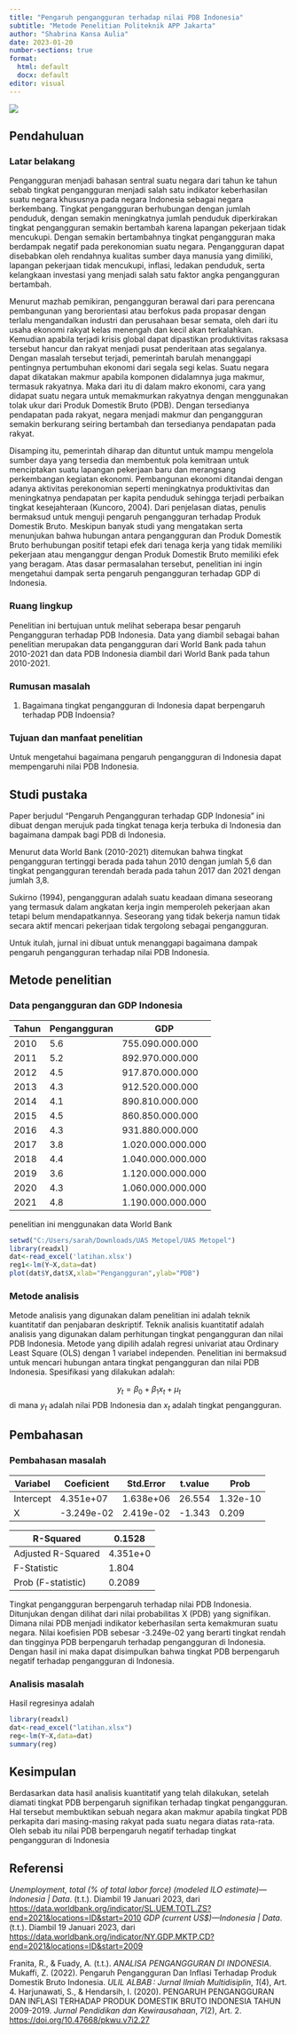 ---
title: "Pengaruh pengangguran terhadap nilai PDB Indonesia"
subtitle: "Metode Penelitian Politeknik APP Jakarta"
author: "Shabrina Kansa Aulia"
date: 2023-01-20
number-sections: true
format:
  html: default
  docx: default
editor: visual
---

![](poltekapp.jpg)

## Pendahuluan

### Latar belakang

Pengangguran menjadi bahasan sentral suatu negara dari tahun ke tahun sebab tingkat pengangguran menjadi salah satu indikator keberhasilan suatu negara khususnya pada negara Indonesia sebagai negara berkembang. Tingkat pengangguran berhubungan dengan jumlah penduduk, dengan semakin meningkatnya jumlah penduduk diperkirakan tingkat pengangguran semakin bertambah karena lapangan pekerjaan tidak mencukupi. Dengan semakin bertambahnya tingkat pengangguran maka berdampak negatif pada perekonomian suatu negara. Pengangguran dapat disebabkan oleh rendahnya kualitas sumber daya manusia yang dimiliki, lapangan pekerjaan tidak mencukupi, inflasi, ledakan penduduk, serta kelangkaan investasi yang menjadi salah satu faktor angka pengangguran bertambah.

Menurut mazhab pemikiran, pengangguran berawal dari para perencana pembangunan yang berorientasi atau berfokus pada propasar dengan terlalu mengandalkan industri dan perusahaan besar semata, oleh dari itu usaha ekonomi rakyat kelas menengah dan kecil akan terkalahkan. Kemudian apabila terjadi krisis global dapat dipastikan produktivitas raksasa tersebut hancur dan rakyat menjadi pusat penderitaan atas segalanya. Dengan masalah tersebut terjadi, pemerintah barulah menanggapi pentingnya pertumbuhan ekonomi dari segala segi kelas. Suatu negara dapat dikatakan makmur apabila komponen didalamnya juga makmur, termasuk rakyatnya. Maka dari itu di dalam makro ekonomi, cara yang didapat suatu negara untuk memakmurkan rakyatnya dengan menggunakan tolak ukur dari Produk Domestik Bruto (PDB). Dengan tersedianya pendapatan pada rakyat, negara menjadi makmur dan pengangguran semakin berkurang seiring bertambah dan tersedianya pendapatan pada rakyat.

Disamping itu, pemerintah diharap dan dituntut untuk mampu mengelola sumber daya yang tersedia dan membentuk pola kemitraan untuk menciptakan suatu lapangan pekerjaan baru dan merangsang perkembangan kegiatan ekonomi. Pembangunan ekonomi ditandai dengan adanya aktivitas perekonomian seperti meningkatnya produktivitas dan meningkatnya pendapatan per kapita penduduk sehingga terjadi perbaikan tingkat kesejahteraan (Kuncoro, 2004). Dari penjelasan diatas, penulis bermaksud untuk menguji pengaruh pengangguran terhadap Produk Domestik Bruto. Meskipun banyak studi yang mengatakan serta menunjukan bahwa hubungan antara pengangguran dan Produk Domestik Bruto berhubungan positif tetapi efek dari tenaga kerja yang tidak memiliki pekerjaan atau menganggur dengan Produk Domestik Bruto memiliki efek yang beragam. Atas dasar permasalahan tersebut, penelitian ini ingin mengetahui dampak serta pengaruh pengangguran terhadap GDP di Indonesia.

### Ruang lingkup

Penelitian ini bertujuan untuk melihat seberapa besar pengaruh Pengangguran terhadap PDB Indonesia. Data yang diambil sebagai bahan penelitian merupakan data pengangguran dari World Bank pada tahun 2010-2021 dan data PDB Indonesia diambil dari World Bank pada tahun 2010-2021.

### Rumusan masalah

1.  Bagaimana tingkat pengangguran di Indonesia dapat berpengaruh terhadap PDB Indoensia?

### Tujuan dan manfaat penelitian

Untuk mengetahui bagaimana pengaruh pengangguran di Indonesia dapat mempengaruhi nilai PDB Indonesia.

## Studi pustaka

Paper berjudul "Pengaruh Pengangguran terhadap GDP Indonesia" ini dibuat dengan merujuk pada tingkat tenaga kerja terbuka di Indonesia dan bagaimana dampak bagi PDB di Indonesia.

Menurut data World Bank (2010-2021) ditemukan bahwa tingkat pengangguran tertinggi berada pada tahun 2010 dengan jumlah 5,6 dan tingkat pengangguran terendah berada pada tahun 2017 dan 2021 dengan jumlah 3,8.

Sukirno (1994), pengangguran adalah suatu keadaan dimana seseorang yang termasuk dalam angkatan kerja ingin memperoleh pekerjaan akan tetapi belum mendapatkannya. Seseorang yang tidak bekerja namun tidak secara aktif mencari pekerjaan tidak tergolong sebagai pengangguran.

Untuk itulah, jurnal ini dibuat untuk menanggapi bagaimana dampak pengaruh pengangguran terhadap nilai PDB Indonesia.

## Metode penelitian

### Data pengangguran dan GDP Indonesia

| Tahun | Pengangguran | GDP               |
|-------|--------------|-------------------|
| 2010  | 5.6          | 755.090.000.000   |
| 2011  | 5.2          | 892.970.000.000   |
| 2012  | 4.5          | 917.870.000.000   |
| 2013  | 4.3          | 912.520.000.000   |
| 2014  | 4.1          | 890.810.000.000   |
| 2015  | 4.5          | 860.850.000.000   |
| 2016  | 4.3          | 931.880.000.000   |
| 2017  | 3.8          | 1.020.000.000.000 |
| 2018  | 4.4          | 1.040.000.000.000 |
| 2019  | 3.6          | 1.120.000.000.000 |
| 2020  | 4.3          | 1.060.000.000.000 |
| 2021  | 4.8          | 1.190.000.000.000 |

penelitian ini menggunakan data World Bank

```{r}
setwd("C:/Users/sarah/Downloads/UAS Metopel/UAS Metopel")
library(readxl)
dat<-read_excel('latihan.xlsx')
reg1<-lm(Y~X,data=dat)
plot(dat$Y,dat$X,xlab="Pengangguran",ylab="PDB")
```

### Metode analisis

Metode analisis yang digunakan dalam penelitian ini adalah teknik kuantitatif dan penjabaran deskriptif. Teknik analisis kuantitatif adalah analisis yang digunakan dalam perhitungan tingkat pengangguran dan nilai PDB Indonesia. Metode yang dipilih adalah regresi univariat atau Ordinary Least Square (OLS) dengan 1 variabel independen. Penelitian ini bermaksud untuk mencari hubungan antara tingkat pengangguran dan nilai PDB Indonesia. Spesifikasi yang dilakukan adalah:

$$
y_{t}=\beta_0 + \beta_1 x_t+\mu_t
$$ di mana $y_t$ adalah nilai PDB Indonesia dan $x_t$ adalah tingkat pengangguran.

## Pembahasan

### Pembahasan masalah

| Variabel  | Coeficient | Std.Error | t.value | Prob     |
|-----------|------------|-----------|---------|----------|
| Intercept | 4.351e+07  | 1.638e+06 | 26.554  | 1.32e-10 |
| X         | -3.249e-02 | 2.419e-02 | -1.343  | 0.209    |

| R-Squared          | 0.1528   |
|--------------------|----------|
| Adjusted R-Squared | 4.351e+0 |
| F-Statistic        | 1.804    |
| Prob (F-statistic) | 0.2089   |

Tingkat pengangguran berpengaruh terhadap nilai PDB Indonesia. Ditunjukan dengan dilihat dari nilai probabilitas X (PDB) yang signifikan. Dimana nilai PDB menjadi indikator keberhasilan serta kemakmuran suatu negara. Nilai koefisien PDB sebesar -3.249e-02 yang berarti tingkat rendah dan tingginya PDB berpengaruh terhadap pengangguran di Indonesia. Dengan hasil ini maka dapat disimpulkan bahwa tingkat PDB berpengaruh negatif terhadap pengangguran di Indonesia.

### Analisis masalah

Hasil regresinya adalah

```{r}
library(readxl)
dat<-read_excel("latihan.xlsx")
reg<-lm(Y~X,data=dat)
summary(reg)
```

## Kesimpulan

Berdasarkan data hasil analisis kuantitatif yang telah dilakukan, setelah diamati tingkat PDB berpengaruh signifikan terhadap tingkat pengangguran. Hal tersebut membuktikan sebuah negara akan makmur apabila tingkat PDB perkapita dari masing-masing rakyat pada suatu negara diatas rata-rata. Oleh sebab itu nilai PDB berpengaruh negatif terhadap tingkat pengangguran di Indonesia

## Referensi

*Unemployment, total (% of total labor force) (modeled ILO estimate)---Indonesia \| Data*. (t.t.). Diambil 19 Januari 2023, dari <https://data.worldbank.org/indicator/SL.UEM.TOTL.ZS?end=2021&locations=ID&start=2010> *GDP (current US\$)---Indonesia \| Data*. (t.t.). Diambil 19 Januari 2023, dari <https://data.worldbank.org/indicator/NY.GDP.MKTP.CD?end=2021&locations=ID&start=2009>

Franita, R., & Fuady, A. (t.t.). *ANALISA PENGANGGURAN DI INDONESIA*. Mukaffi, Z. (2022). Pengaruh Pengangguran Dan Inflasi Terhadap Produk Domestik Bruto Indonesia. *ULIL ALBAB : Jurnal Ilmiah Multidisiplin*, *1*(4), Art. 4. Harjunawati, S., & Hendarsih, I. (2020). PENGARUH PENGANGGURAN DAN INFLASI TERHADAP PRODUK DOMESTIK BRUTO INDONESIA TAHUN 2009-2019. *Jurnal Pendidikan dan Kewirausahaan*, *7*(2), Art. 2. <https://doi.org/10.47668/pkwu.v7i2.27>
